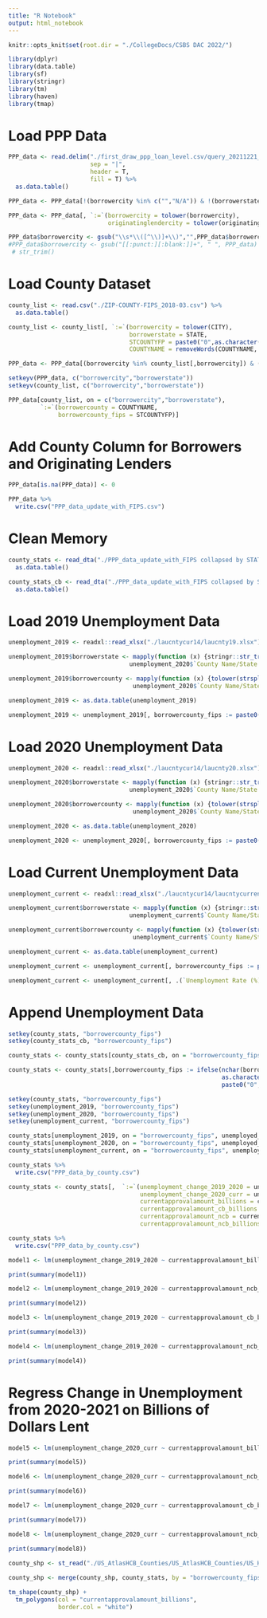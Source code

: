 ---
title: "R Notebook"
output: html_notebook
---

```{r setup}

knitr::opts_knit$set(root.dir = "./CollegeDocs/CSBS DAC 2022/")

library(dplyr)
library(data.table)
library(sf)
library(stringr)
library(tm)
library(haven)
library(tmap)

```

# Load PPP Data

```{r}

PPP_data <- read.delim("./first_draw_ppp_loan_level.csv/query_20211221_082058.csv",
                       sep = "|",
                       header = T,
                       fill = T) %>%
  as.data.table()

PPP_data <- PPP_data[!(borrowercity %in% c("","N/A")) & !(borrowerstate %in% c("","AE","GU","VI","AS","MP","PR")), ]

PPP_data <- PPP_data[, `:=`(borrowercity = tolower(borrowercity),
                            originatinglendercity = tolower(originatinglendercity))]

PPP_data$borrowercity <- gsub("\\s*\\([^\\)]+\\)","",PPP_data$borrowercity)
#PPP_data$borrowercity <- gsub("[[:punct:][:blank:]]+", " ", PPP_data) %>%
 # str_trim()

```

# Load County Dataset

```{r}

county_list <- read.csv("./ZIP-COUNTY-FIPS_2018-03.csv") %>%
  as.data.table()

county_list <- county_list[, `:=`(borrowercity = tolower(CITY),
                                  borrowerstate = STATE,
                                  STCOUNTYFP = paste0("0",as.character(STCOUNTYFP)),
                                  COUNTYNAME = removeWords(COUNTYNAME, "County"))]

PPP_data <- PPP_data[(borrowercity %in% county_list[,borrowercity]) & (originatinglendercity %in% county_list[,borrowercity]),]

setkeyv(PPP_data, c("borrowercity","borrowerstate"))
setkeyv(county_list, c("borrowercity","borrowerstate"))

PPP_data[county_list, on = c("borrowercity","borrowerstate"),
         `:=`(borrowercounty = COUNTYNAME,
              borrowercounty_fips = STCOUNTYFP)]

```

# Add County Column for Borrowers and Originating Lenders

```{r}

PPP_data[is.na(PPP_data)] <- 0

PPP_data %>%
  write.csv("PPP_data_update_with_FIPS.csv")

```

# Clean Memory

```{r}

county_stats <- read_dta("./PPP_data_update_with_FIPS collapsed by STATE.dta") %>%
  as.data.table()

county_stats_cb <- read_dta("./PPP_data_update_with_FIPS collapsed by STATE community banks.dta") %>%
  as.data.table()

```

# Load 2019 Unemployment Data

```{r}

unemployment_2019 <- readxl::read_xlsx("./laucntycur14/laucnty19.xlsx")

unemployment_2019$borrowerstate <- mapply(function (x) {stringr::str_trim(strsplit(x,",")[[1]][2])},
                                  unemployment_2020$`County Name/State Abbreviation`)

unemployment_2019$borrowercounty <- mapply(function (x) {tolower(strsplit(strsplit(x,",")[[1]][1], " ")[[1]][1])},
                                   unemployment_2020$`County Name/State Abbreviation`)

unemployment_2019 <- as.data.table(unemployment_2019)

unemployment_2019 <- unemployment_2019[, borrowercounty_fips := paste0(`State FIPS Code`, `County FIPS Code`)]

```

# Load 2020 Unemployment Data

```{r}

unemployment_2020 <- readxl::read_xlsx("./laucntycur14/laucnty20.xlsx")

unemployment_2020$borrowerstate <- mapply(function (x) {stringr::str_trim(strsplit(x,",")[[1]][2])},
                                  unemployment_2020$`County Name/State Abbreviation`)

unemployment_2020$borrowercounty <- mapply(function (x) {tolower(strsplit(strsplit(x,",")[[1]][1], " ")[[1]][1])},
                                   unemployment_2020$`County Name/State Abbreviation`)

unemployment_2020 <- as.data.table(unemployment_2020)

unemployment_2020 <- unemployment_2020[, borrowercounty_fips := paste0(`State FIPS Code`, `County FIPS Code`)]

```

# Load Current Unemployment Data

```{r}

unemployment_current <- readxl::read_xlsx("./laucntycur14/laucntycurrent14.xlsx")

unemployment_current$borrowerstate <- mapply(function (x) {stringr::str_trim(strsplit(x,",")[[1]][2])},
                                  unemployment_current$`County Name/State Abbreviation`)

unemployment_current$borrowercounty <- mapply(function (x) {tolower(strsplit(strsplit(x,",")[[1]][1], " ")[[1]][1])},
                                   unemployment_current$`County Name/State Abbreviation`)

unemployment_current <- as.data.table(unemployment_current)

unemployment_current <- unemployment_current[, borrowercounty_fips := paste0(`State FIPS Code`, `County FIPS Code`)]

unemployment_current <- unemployment_current[, .(`Unemployment Rate (%)` = mean(`Unemployment Rate (%)`)), by = borrowercounty_fips]

```

# Append Unemployment Data

```{r}

setkey(county_stats, "borrowercounty_fips")
setkey(county_stats_cb, "borrowercounty_fips")

county_stats <- county_stats[county_stats_cb, on = "borrowercounty_fips"]

county_stats <- county_stats[,borrowercounty_fips := ifelse(nchar(borrowercounty_fips) == 5,
                                                            as.character(borrowercounty_fips),
                                                            paste0("0", borrowercounty_fips))]

setkey(county_stats, "borrowercounty_fips")
setkey(unemployment_2019, "borrowercounty_fips")
setkey(unemployment_2020, "borrowercounty_fips")
setkey(unemployment_current, "borrowercounty_fips")

county_stats[unemployment_2019, on = "borrowercounty_fips", unemployed_2019 := `Unemployment Rate (%)`]
county_stats[unemployment_2020, on = "borrowercounty_fips", unemployed_2020 := `Unemployment Rate (%)`]
county_stats[unemployment_current, on = "borrowercounty_fips", unemployed_2021 := `Unemployment Rate (%)`]

county_stats %>%
  write.csv("PPP_data_by_county.csv")

```



```{r}

county_stats <- county_stats[,  `:=`(unemployment_change_2019_2020 = unemployed_2020 - unemployed_2019,
                                     unemployment_change_2020_curr = unemployed_2021 - unemployed_2020,
                                     currentapprovalamount_billions = currentapprovalamount/1000000000,
                                     currentapprovalamount_cb_billions = currentapprovalamount_cb/1000000000,
                                     currentapprovalamount_ncb = currentapprovalamount - currentapprovalamount_cb,
                                     currentapprovalamount_ncb_billions = (currentapprovalamount - currentapprovalamount_cb)/1000000000) ]

county_stats %>%
  write.csv("PPP_data_by_county.csv")

model1 <- lm(unemployment_change_2019_2020 ~ currentapprovalamount_billions, data = county_stats)

print(summary(model1))

model2 <- lm(unemployment_change_2019_2020 ~ currentapprovalamount_ncb_billions, data = county_stats)

print(summary(model2))

model3 <- lm(unemployment_change_2019_2020 ~ currentapprovalamount_cb_billions, data = county_stats)

print(summary(model3))

model4 <- lm(unemployment_change_2019_2020 ~ currentapprovalamount_ncb_billions + currentapprovalamount_cb_billions, data = county_stats)

print(summary(model4))

```

# Regress Change in Unemployment from 2020-2021 on Billions of Dollars Lent

```{r}

model5 <- lm(unemployment_change_2020_curr ~ currentapprovalamount_billions, data = county_stats)

print(summary(model5))

model6 <- lm(unemployment_change_2020_curr ~ currentapprovalamount_ncb_billions, data = county_stats)

print(summary(model6))

model7 <- lm(unemployment_change_2020_curr ~ currentapprovalamount_cb_billions, data = county_stats)

print(summary(model7))

model8 <- lm(unemployment_change_2020_curr ~ currentapprovalamount_ncb_billions + currentapprovalamount_cb_billions, data = county_stats)

print(summary(model8))

```



```{r}

county_shp <- st_read("./US_AtlasHCB_Counties/US_AtlasHCB_Counties/US_HistCounties_Shapefile/US_HistCounties.shp") 
  
county_shp <- merge(county_shp, county_stats, by = "borrowercounty_fips", all.y = T)

tm_shape(county_shp) +
  tm_polygons(col = "currentapprovalamount_billions",
              border.col = "white")

```



```{r}



```


